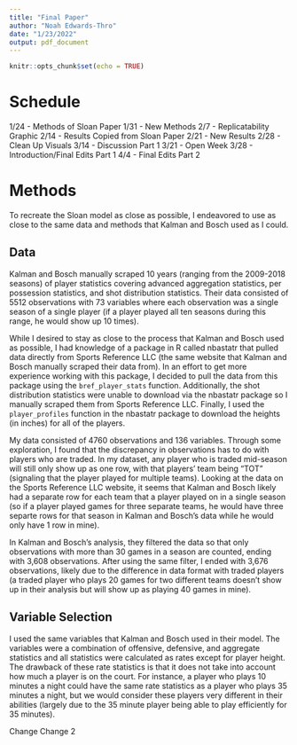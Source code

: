 ```yaml
---
title: "Final Paper"
author: "Noah Edwards-Thro"
date: "1/23/2022"
output: pdf_document
---
```


```r
knitr::opts_chunk$set(echo = TRUE)
```


# Schedule

1/24 - Methods of Sloan Paper
1/31 - New Methods 
2/7 - Replicatability Graphic 
2/14 - Results Copied from Sloan Paper
2/21 - New Results
2/28 - Clean Up Visuals
3/14 - Discussion Part 1
3/21 - Open Week
3/28 - Introduction/Final Edits Part 1
4/4 - Final Edits Part 2

# Methods 

To recreate the Sloan model as close as possible, I endeavored to use as close to the same data and methods that Kalman and Bosch used as I could.

## Data

Kalman and Bosch manually scraped 10 years (ranging from the 2009-2018 seasons) of player statistics covering advanced aggregation statistics, per possession statistics, and shot distribution statistics. Their data consisted of 5512 observations with 73 variables where each observation was a single season of a single player (if a player played all ten seasons during this range, he would show up 10 times). 

While I desired to stay as close to the process that Kalman and Bosch used as possible, I had knowledge of a package in R called nbastatr that pulled data directly from Sports Reference LLC (the same website that Kalman and Bosch manually scraped their data from). In an effort to get more experience working with this package, I decided to pull the data from this package using the `bref_player_stats` function. Additionally, the shot distribution statistics were unable to download via the nbastatr package so I manually scraped them from Sports Reference LLC. Finally, I used the `player_profiles` function in the nbastatr package to download the heights (in inches) for all of the players. 

My data consisted of 4760 observations and 136 variables. Through some exploration, I found that the discrepancy in observations has to do with players who are traded. In my dataset, any player who is traded mid-season will still only show up as one row, with that players' team being "TOT" (signaling that the player played for multiple teams). Looking at the data on the Sports Reference LLC website, it seems that Kalman and Bosch likely had a separate row for each team that a player played on in a single season (so if a player played games for three separate teams, he would have three separte rows for that season in Kalman and Bosch's data while he would only have 1 row in mine). 

In Kalman and Bosch's analysis, they filtered the data so that only observations with more than 30 games in a season are counted, ending with 3,608 observations. After using the same filter, I ended with 3,676 observations, likely due to the difference in data format with traded players (a traded player who plays 20 games for two different teams doesn't show up in their analysis but will show up as playing 40 games in mine). 

## Variable Selection

I used the same variables that Kalman and Bosch used in their model. The variables were a combination of offensive, defensive, and aggregate  statistics and all statistics were calculated as rates except for player height. The drawback of these rate statistics is that it does not take into account how much a player is on the court. For instance, a player who plays 10 minutes a night could have the same rate statistics as a player who plays 35 minutes a night, but we would consider these players very different in their abilities (largely due to the 35 minute player being able to play efficiently for 35 minutes). 

Change
Change 2
